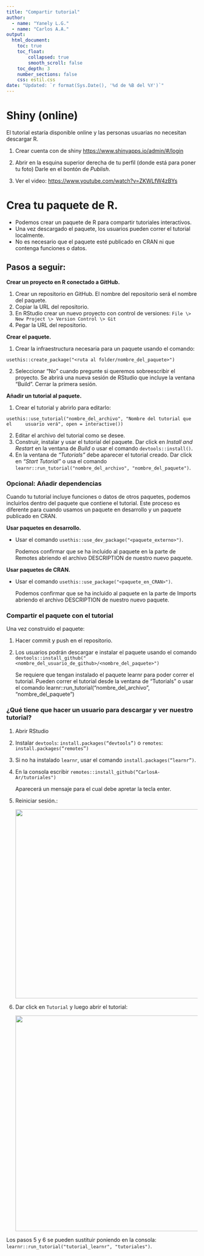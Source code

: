 ```yaml
---
title: "Compartir tutorial"
author:
  - name: "Yanely L.G."
  - name: "Carlos A.A."
output: 
  html_document:
    toc: true
    toc_float:
        collapsed: true
        smooth_scroll: false
    toc_depth: 3
    number_sections: false
    css: estil.css
date: "Updated: `r format(Sys.Date(), '%d de %B del %Y')`"
---
```


# Shiny (online)

El tutorial estaría disponible online y las personas usuarias no necesitan descargar R.

1.  Crear cuenta con de shiny <https://www.shinyapps.io/admin/#/login>

2.  Abrir en la esquina superior derecha de tu perfil (donde está para poner tu foto) Darle en el bontón de *Publish*.

3.  Ver el video: <https://www.youtube.com/watch?v=ZKWLfW4zBYs>

# Crea tu paquete de R.

-   Podemos crear un paquete de R para compartir tutoriales interactivos.
-   Una vez descargado el paquete, los usuarios pueden correr el tutorial localmente.
-   No es necesario que el paquete esté publicado en CRAN ni que contenga funciones o datos.

## Pasos a seguir:

**Crear un proyecto en R conectado a GitHub.**

1.  Crear un repositorio en GitHub. El nombre del repositorio será el nombre del paquete.
2.  Copiar la URL del repositorio.
3.  En RStudio crear un nuevo proyecto con control de versiones: `File \> New Project \> Version Control \> Git`
4.  Pegar la URL del repositorio.

**Crear el paquete.**

1.  Crear la infraestructura necesaria para un paquete usando el comando:

`usethis::create_package("<ruta al folder/nombre_del_paquete>")`

2.  Seleccionar "No" cuando pregunte si queremos sobreescribir el proyecto. Se abrirá una nueva sesión de RStudio que incluye la ventana "Build". Cerrar la primera sesión.

**Añadir un tutorial al paquete.**

1.  Crear el tutorial y abrirlo para editarlo:

`usethis::use_tutorial("nombre_del_archivo", "Nombre del tutorial que el     usuario verá", open = interactive())`

2.  Editar el archivo del tutorial como se desee.
3.  Construir, instalar y usar el tutorial del paquete. Dar click en *Install and Restart* en la ventana de *Build* o usar el comando `devtools::install()`.
4.  En la ventana de *"Tutorials"* debe aparecer el tutorial creado. Dar click en *"Start Tutorial"* o usa el comando `learnr::run_tutorial("nombre_del_archivo", "nombre_del_paquete")`.

### Opcional: Añadir dependencias

Cuando tu tutorial incluye funciones o datos de otros paquetes, podemos incluirlos dentro del paquete que contiene el tutorial. Este proceso es diferente para cuando usamos un paquete en desarrollo y un paquete publicado en CRAN.

**Usar paquetes en desarrollo.**

-   Usar el comando `usethis::use_dev_package("<paquete_externo>")`.

    Podemos confirmar que se ha incluido al paquete en la parte de Remotes abriendo el archivo DESCRIPTION de nuestro nuevo paquete.

**Usar paquetes de CRAN.**

-   Usar el comando `usethis::use_package("<paquete_en_CRAN>")`.

    Podemos confirmar que se ha incluido al paquete en la parte de Imports abriendo el archivo DESCRIPTION de nuestro nuevo paquete.

### Compartir el paquete con el tutorial

Una vez construido el paquete:

1.  Hacer commit y push en el repositorio.

2.  Los usuarios podrán descargar e instalar el paquete usando el comando `devtools::install_github("<nombre_del_usuario_de_github>/<nombre_del_paquete>")`

    Se requiere que tengan instalado el paquete learnr para poder correr el tutorial. Pueden correr el tutorial desde la ventana de "Tutorials" o usar el comando learnr::run_tutorial("nombre_del_archivo", "nombre_del_paquete")

### ¿Qué tiene que hacer un usuario para descargar y ver nuestro tutorial?

1.  Abrir RStudio

2.  Instalar `devtools`: `install.packages(“devtools”)` o `remotes`: `install.packages(“remotes”)`

3.  Si no ha instalado `learnr`, usar el comando `install.packages(“learnr”)`.

4.  En la consola escribir `remotes::install_github(“CarlosA-Ar/tutoriales")`

    Aparecerá un mensaje para el cual debe apretar la tecla enter.

5.  Reiniciar sesión.:

    ![](images/comp_tut_1.PNG){width="497"}

6.  Dar click en `Tutorial` y luego abrir el tutorial:

    ![](images/comp_tut_2.PNG){width="567"}

Los pasos 5 y 6 se pueden sustituir poniendo en la consola: `learnr::run_tutorial("tutorial_learnr", "tutoriales")`.
